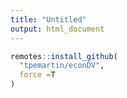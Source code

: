```yaml
---
title: "Untitled"
output: html_document
---
```


```r

remotes::install_github(
  "tpemartin/econDV",
  force =T
)
```